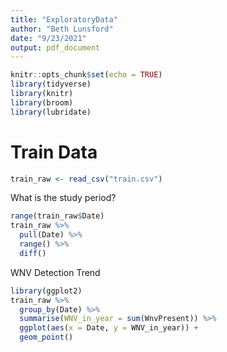 ```yaml
---
title: "ExploratoryData"
author: "Beth Lunsford"
date: "9/23/2021"
output: pdf_document
---
```


```r
knitr::opts_chunk$set(echo = TRUE)
library(tidyverse)
library(knitr)
library(broom)
library(lubridate)
```

# Train Data
```r
train_raw <- read_csv("train.csv")
```

What is the study period?
```r
range(train_raw$Date)
train_raw %>%
  pull(Date) %>%
  range() %>%
  diff()
```
WNV Detection Trend
```r
library(ggplot2)
train_raw %>%
  group_by(Date) %>%
  summarise(WNV_in_year = sum(WnvPresent)) %>%
  ggplot(aes(x = Date, y = WNV_in_year)) +
  geom_point()
```


